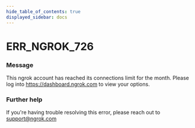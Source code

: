 ```yaml
---
hide_table_of_contents: true
displayed_sidebar: docs
---
```



# ERR_NGROK_726

### Message

This ngrok account has reached its connections limit for the month. Please log into https://dashboard.ngrok.com to view your options.

<ErrorDetails error="err_ngrok_726" />

### Further help

If you're having trouble resolving this error, please reach out to [support@ngrok.com](mailto:support@ngrok.com?subject=Help%20with%20ERR_NGROK_726)
